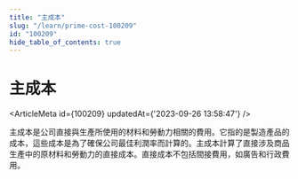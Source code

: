 ```yaml
---
title: "主成本"
slug: "/learn/prime-cost-100209"
id: "100209"
hide_table_of_contents: true
---
```



# 主成本

<ArticleMeta id={100209} updatedAt={'2023-09-26 13:58:47'} />
<div className='border-solid border-b border-t-0 my-4 border-[var(--ifm-color-gray-300)]' />

主成本是公司直接與生產所使用的材料和勞動力相關的費用。它指的是製造產品的成本，這些成本是為了確保公司最佳利潤率而計算的。主成本計算了直接涉及商品生產中的原材料和勞動力的直接成本。直接成本不包括間接費用，如廣告和行政費用。
